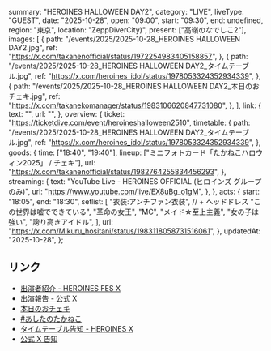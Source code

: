   summary: "HEROINES HALLOWEEN DAY2",
  category: "LIVE",
  liveType: "GUEST",
  date: "2025-10-28",
  open: "09:00",
  start: "09:30",
  end: undefined,
  region: "東京",
  location: "ZeppDiverCity)",
  present: ["高嶺のなでしこ2"],
  images: [
    {
      path: "/events/2025/2025-10-28_HEROINES HALLOWEEN DAY2.jpg",
      ref: "https://x.com/takanenofficial/status/1972254983405158857",
    },
    {
      path: "/events/2025/2025-10-28_HEROINES HALLOWEEN DAY2_タイムテーブル.jpg",
      ref: "https://x.com/heroines_idol/status/1978053324352934339",
    },
    {
      path: "/events/2025/2025-10-28_HEROINES HALLOWEEN DAY2_本日のおチェキ.jpg",
      ref: "https://x.com/takanekomanager/status/1983106620847731080",
    },
  ],
  link: {
    text: "",
    url: "",
  },
  overview: {
    ticket: "https://ticketdive.com/event/heroineshalloween2510",
    timetable: {
      path: "/events/2025/2025-10-28_HEROINES HALLOWEEN DAY2_タイムテーブル.jpg",
      ref: "https://x.com/heroines_idol/status/1978053324352934339",
    },
    goods: {
      time: ["18:40", "19:40"],
      lineup: ["ミニフォトカード「たかねこハロウィン2025」 / チェキ"],
      url: "https://x.com/takanenofficial/status/1982764255834456293",
    },
    streaming: {
      text: "YouTube Live - HEROINES OFFICIAL (ヒロインズ グループのみ)",
      url: "https://www.youtube.com/live/EX8uBg_o1gM",
    },
  },
  acts: {
    start: "18:05",
    end: "18:30",
    setlist: [
      "衣装:アンチファン衣装", // + ヘッドドレス
      "この世界は嘘でできている",
      "革命の女王",
      "MC",
      "メイド☆至上主義",
      "女の子は強い",
      "誇り高きアイドル",
    ],
    url: "https://x.com/Mikuru_hositani/status/1983118058731516061",
  },
  updatedAt: "2025-10-28",
};

## リンク

- [出演者紹介 - HEROINES FES X](https://x.com/HEROINES_FES/status/1983107393866396109)
- [出演報告 - 公式 X](https://x.com/takanenofficial/status/1983127010496131520)
- [本日のおチェキ](https://x.com/takanekomanager/status/1983106620847731080)
- [#あしたのたかねこ](https://x.com/takanenofficial/status/1982764255834456293)
- [タイムテーブル告知 - HEROINES X](https://x.com/heroines_idol/status/1978053324352934339)
- [公式 X 告知](https://x.com/takanenofficial/status/1972254983405158857)
